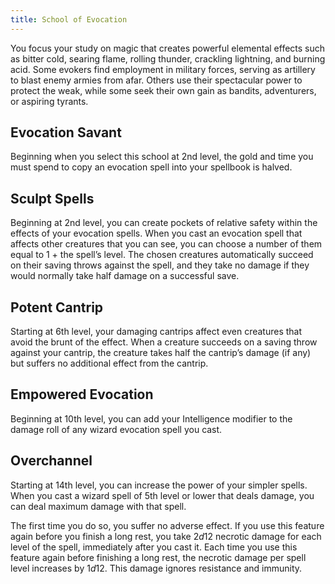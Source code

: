 ```yaml
---
title: School of Evocation
---
```


You focus your study on magic that creates powerful elemental effects such as bitter cold, searing flame, rolling thunder, crackling lightning, and burning acid. Some evokers find employment in military forces, serving as artillery to blast enemy armies from afar. Others use their spectacular power to protect the weak, while some seek their own gain as bandits, adventurers, or aspiring tyrants.

## Evocation Savant

Beginning when you select this school at 2nd level, the gold and time you must spend to copy an evocation spell into your spellbook is halved.

## Sculpt Spells

Beginning at 2nd level, you can create pockets of relative safety within the effects of your evocation spells. When you cast an evocation spell that affects other creatures that you can see, you can choose a number of them equal to 1 $+$ the spell’s level. The chosen creatures automatically succeed on their saving throws against the spell, and they take no damage if they would normally take half damage on a successful save.

## Potent Cantrip

Starting at 6th level, your damaging cantrips affect even creatures that avoid the brunt of the effect. When a creature succeeds on a saving throw against your cantrip, the creature takes half the cantrip’s damage (if any) but suffers no additional effect from the cantrip.

## Empowered Evocation

Beginning at 10th level, you can add your Intelligence modifier to the damage roll of any wizard evocation spell you cast.

## Overchannel

Starting at 14th level, you can increase the power of your simpler spells. When you cast a wizard spell of 5th level or lower that deals damage, you can deal maximum damage with that spell.

The first time you do so, you suffer no adverse effect. If you use this feature again before you finish a long rest, you take $2d12$ necrotic damage for each level of the spell, immediately after you cast it. Each time you use this feature again before finishing a long rest, the necrotic damage per spell level increases by $1d12$. This damage ignores resistance and immunity.
